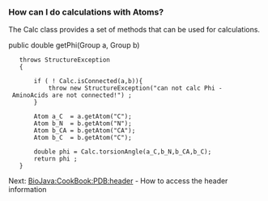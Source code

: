 ===How can I do calculations with Atoms?===

The Calc class provides a set of methods that can be used for calculations.

<java>
public  double getPhi(Group a, Group b)
    throws StructureException
    {
        
        if ( ! Calc.isConnected(a,b)){
            throw new StructureException("can not calc Phi - AminoAcids are not connected!") ;
        } 
        
        Atom a_C  = a.getAtom("C");
        Atom b_N  = b.getAtom("N");
        Atom b_CA = b.getAtom("CA");
        Atom b_C  = b.getAtom("C");
        
        double phi = Calc.torsionAngle(a_C,b_N,b_CA,b_C);
        return phi ;
    }
</java>



Next: [[BioJava:CookBook:PDB:header]] - How to access the header information